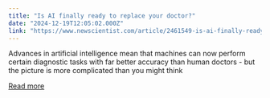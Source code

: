 ```yaml
---
title: "Is AI finally ready to replace your doctor?"
date: "2024-12-19T12:05:02.000Z"
link: "https://www.newscientist.com/article/2461549-is-ai-finally-ready-to-replace-your-doctor/?utm_campaign=RSS%7CNSNS&utm_source=NSNS&utm_medium=RSS&utm_content=technology"
---
```


Advances in artificial intelligence mean that machines can now perform certain diagnostic tasks with far better accuracy than human doctors - but the picture is more complicated than you might think

[Read more](https://www.newscientist.com/article/2461549-is-ai-finally-ready-to-replace-your-doctor/?utm_campaign=RSS%7CNSNS&utm_source=NSNS&utm_medium=RSS&utm_content=technology)
